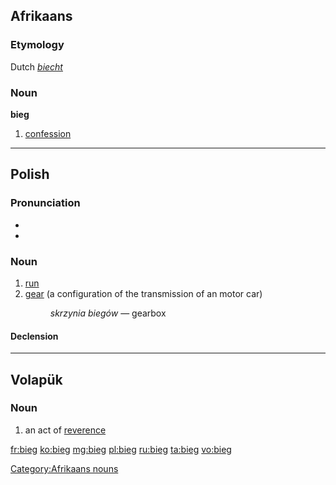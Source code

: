 ==Afrikaans==

===Etymology===
Dutch ''[[biecht]]''

===Noun===
'''bieg'''

# [[confession]]

[[Category:Afrikaans nouns]]

----

==Polish==

===Pronunciation===
* {{IPA|[bʲɛk]|lang=pl}}
* {{audio|pl-bieg.ogg|audio}}

===Noun===
{{infl|pl|noun|g=m}}

# [[run]]
# [[gear]] (a configuration of the transmission of an motor car)
#:''skrzynia biegów'' — gearbox

====Declension====
{{pl-decl-noun
|bieg|biegi
|biegu|biegów
|biegowi|biegom
|bieg|biegi
|biegiem|biegami
|biegu|biegach
|biegu|biegi
}}

----

==Volapük==

===Noun===
{{infl|vo|noun}}
 
# an act of [[reverence]]

[[fr:bieg]]
[[ko:bieg]]
[[mg:bieg]]
[[pl:bieg]]
[[ru:bieg]]
[[ta:bieg]]
[[vo:bieg]]